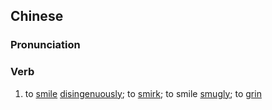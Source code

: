 {{also|坏笑}}
==Chinese==
{{zh-forms|s=坏笑}}

===Pronunciation===
{{zh-pron
|m=huàixiào
|c=waai6 siu3
|cat=v
}}

===Verb===
{{zh-verb}}

# to [[smile]] [[disingenuously]]; to [[smirk]]; to smile [[smugly]]; to [[grin]]